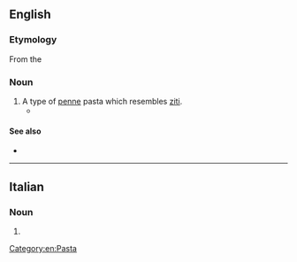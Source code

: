 ==English==

===Etymology===
From the {{etyl|it|en}}

===Noun===
{{en-noun|-}}

# A type of [[penne]] pasta which resembles [[ziti]].
#* {{quote-news|1988|May 27|Barbara W. Siebel|Tina and Rosie's Farewell|Chicago Reader|url=https://securesite.chireader.com/cgi-bin/Archive/abridged2.bat?path=1988/880527/LETTERS/SIEBEL
|passage=My husband provided the keg of beer and Tina made huge bowls of '''mostaccioli''' (not lasagna, never in ten years lasagna!).}}

====See also====
* {{pedialite|Penne pasta}}

[[Category:en:Pasta]]

----

==Italian==

===Noun===
{{head|it|noun plural form|g=m}}

# {{plural of|mostacciolo|lang=it}}